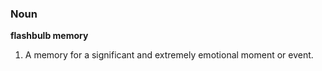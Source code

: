===Noun===

'''flashbulb memory'''

#A memory for a significant and extremely emotional moment or event.